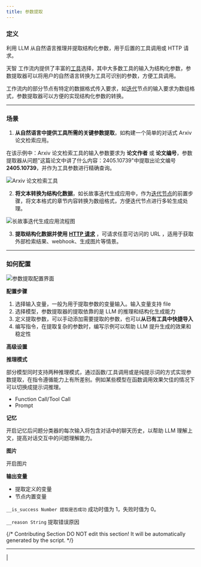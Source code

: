 ```yaml
---
title: 参数提取
---
```


### 定义

利用 LLM 从自然语言推理并提取结构化参数，用于后置的工具调用或 HTTP 请求。

天智 工作流内提供了丰富的[工具](https://docs.dify.ai/v/zh-hans/guides/tools)选择，其中大多数工具的输入为结构化参数，参数提取器可以将用户的自然语言转换为工具可识别的参数，方便工具调用。

工作流内的部分节点有特定的数据格式传入要求，如[迭代](/zh-hans/guides/workflow/node/iteration)节点的输入要求为数组格式，参数提取器可以方便的实现结构化参数的转换。

***

### 场景

1. **从自然语言中提供工具所需的关键参数提取**，如构建一个简单的对话式 Arxiv 论文检索应用。

在该示例中：Arxiv 论文检索工具的输入参数要求为 **论文作者** 或 **论文编号**，参数提取器从问题"这篇论文中讲了什么内容：2405.10739"中提取出论文编号 **2405.10739**，并作为工具参数进行精确查询。

![Arxiv 论文检索工具](https://assets-docs.dify.ai/dify-enterprise-mintlify/zh_CN/guides/workflow/node/9119e3f40d71ac845ad1e14f7401ee1f.png)

2. **将文本转换为结构化数据**，如长故事迭代生成应用中，作为[迭代节点](/zh-hans/guides/workflow/node/iteration)的前置步骤，将文本格式的章节内容转换为数组格式，方便迭代节点进行多轮生成处理。

![长故事迭代生成应用流程图](https://assets-docs.dify.ai/dify-enterprise-mintlify/zh_CN/guides/workflow/node/342d37bfa31c1d9ab26cd8212be7ee7d.png)

3. **提取结构化数据并使用** [**HTTP 请求**](/zh-hans/guides/workflow/node/http-request) ，可请求任意可访问的 URL ，适用于获取外部检索结果、webhook、生成图片等情景。

***

### 如何配置

![参数提取配置界面](https://assets-docs.dify.ai/dify-enterprise-mintlify/zh_CN/guides/workflow/node/2171232dfe8a907ebad05cef8b789c9a.png)

**配置步骤**

1. 选择输入变量，一般为用于提取参数的变量输入。输入变量支持 file
2. 选择模型，参数提取器的提取依靠的是 LLM 的推理和结构化生成能力
3. 定义提取参数，可以手动添加需要提取的参数，也可以**从已有工具中快捷导入**
4. 编写指令，在提取复杂的参数时，编写示例可以帮助 LLM 提升生成的效果和稳定性

**高级设置**

**推理模式**

部分模型同时支持两种推理模式，通过函数/工具调用或是纯提示词的方式实现参数提取，在指令遵循能力上有所差别。例如某些模型在函数调用效果欠佳的情况下可以切换成提示词推理。

* Function Call/Tool Call
* Prompt

**记忆**

开启记忆后问题分类器的每次输入将包含对话中的聊天历史，以帮助 LLM 理解上文，提高对话交互中的问题理解能力。

**图片**

开启图片

**输出变量**

* 提取定义的变量
* 节点内置变量

`__is_success Number 提取是否成功` 成功时值为 1，失败时值为 0。

`__reason String` 提取错误原因

{/*
Contributing Section
DO NOT edit this section!
It will be automatically generated by the script.
*/}

---

[  ](https://github.com/langgenius/dify-docs/edit/main/zh-hans/guides/workflow/node/parameter-extractor.mdx) | [  ](https://github.com/langgenius/dify-docs/issues/new?template=docs.yml)

